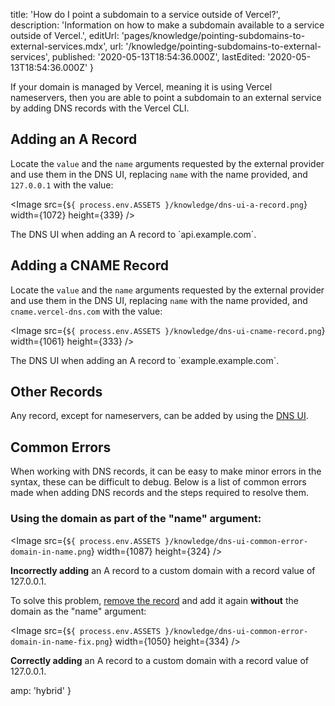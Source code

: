 
  title: 'How do I point a subdomain to a service outside of Vercel?',
  description:
    'Information on how to make a subdomain available to a service outside of Vercel.',
  editUrl: 'pages/knowledge/pointing-subdomains-to-external-services.mdx',
  url: '/knowledge/pointing-subdomains-to-external-services',
  published: '2020-05-13T18:54:36.000Z',
  lastEdited: '2020-05-13T18:54:36.000Z'
}

If your domain is managed by Vercel, meaning it is using Vercel nameservers, then you are able to point a subdomain to an external service by adding DNS records with the Vercel CLI.

## Adding an A Record

Locate the `value` and the `name` arguments requested by the external provider and use them in the DNS UI, replacing `name` with the name provided, and `127.0.0.1` with the value:

<Image
  src={`${
    process.env.ASSETS
  }/knowledge/dns-ui-a-record.png`}
  width={1072}
  height={339}
/>
<Caption>The DNS UI when adding an A record to `api.example.com`.</Caption>

## Adding a CNAME Record

Locate the `value` and the `name` arguments requested by the external provider and use them in the DNS UI, replacing `name` with the name provided, and `cname.vercel-dns.com` with the value:

<Image
  src={`${
    process.env.ASSETS
  }/knowledge/dns-ui-cname-record.png`}
  width={1061}
  height={333}
/>
<Caption>The DNS UI when adding an A record to `example.example.com`.</Caption>

## Other Records

Any record, except for nameservers, can be added by using the [DNS UI](https://vercel.com/blog/dns-records-ui).

## Common Errors

When working with DNS records, it can be easy to make minor errors in the syntax, these can be difficult to debug. Below is a list of common errors made when adding DNS records and the steps required to resolve them.

### Using the domain as part of the "name" argument:

<Image
  src={`${
    process.env.ASSETS
  }/knowledge/dns-ui-common-error-domain-in-name.png`}
  width={1087}
  height={324}
/>
<Caption><strong>Incorrectly adding</strong> an A record to a custom domain with a record value of <InlineCode>127.0.0.1</InlineCode>.</Caption>

To solve this problem, [remove the record](#removing-dns-records) and add it again **without** the domain as the "name" argument:

<Image
  src={`${
    process.env.ASSETS
  }/knowledge/dns-ui-common-error-domain-in-name-fix.png`}
  width={1050}
  height={334}
/>
<Caption><strong>Correctly adding</strong> an A record to a custom domain with a record value of <InlineCode>127.0.0.1</InlineCode>.</Caption>


  amp: 'hybrid'
}
